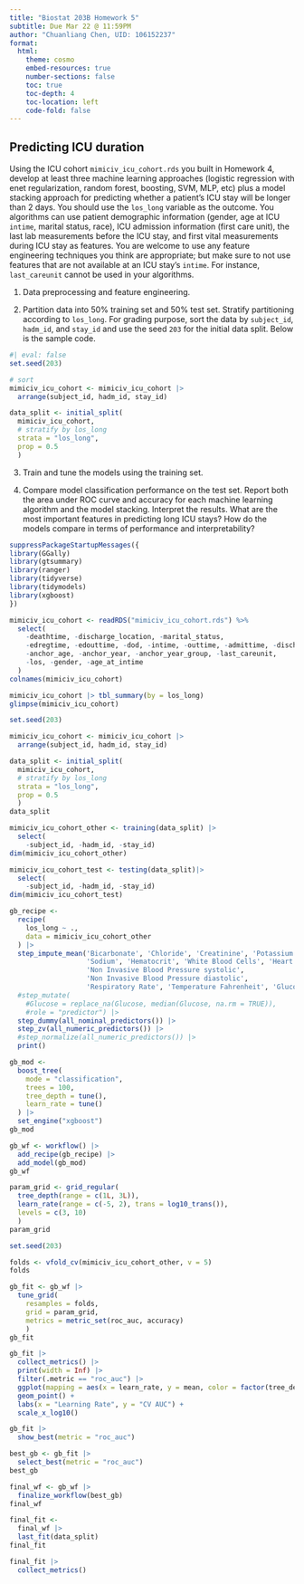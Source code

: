 ```yaml
---
title: "Biostat 203B Homework 5"
subtitle: Due Mar 22 @ 11:59PM
author: "Chuanliang Chen, UID: 106152237"
format:
  html:
    theme: cosmo
    embed-resources: true
    number-sections: false
    toc: true
    toc-depth: 4
    toc-location: left
    code-fold: false
---
```


## Predicting ICU duration

Using the ICU cohort `mimiciv_icu_cohort.rds` you built in Homework 4, develop at least three machine learning approaches (logistic regression with enet regularization, random forest, boosting, SVM, MLP, etc) plus a model stacking approach for predicting whether a patient's ICU stay will be longer than 2 days. You should use the `los_long` variable as the outcome. You algorithms can use patient demographic information (gender, age at ICU `intime`, marital status, race), ICU admission information (first care unit), the last lab measurements before the ICU stay, and first vital measurements during ICU stay as features. You are welcome to use any feature engineering techniques you think are appropriate; but make sure to not use features that are not available at an ICU stay's `intime`. For instance, `last_careunit` cannot be used in your algorithms. 

1. Data preprocessing and feature engineering.

2. Partition data into 50% training set and 50% test set. Stratify partitioning according to `los_long`. For grading purpose, sort the data by `subject_id`, `hadm_id`, and `stay_id` and use the seed `203` for the initial data split. Below is the sample code.
```r
#| eval: false
set.seed(203)

# sort
mimiciv_icu_cohort <- mimiciv_icu_cohort |>
  arrange(subject_id, hadm_id, stay_id)

data_split <- initial_split(
  mimiciv_icu_cohort, 
  # stratify by los_long
  strata = "los_long", 
  prop = 0.5
  )
```

3. Train and tune the models using the training set.

4. Compare model classification performance on the test set. Report both the area under ROC curve and accuracy for each machine learning algorithm and the model stacking. Interpret the results. What are the most important features in predicting long ICU stays? How do the models compare in terms of performance and interpretability?


```r
suppressPackageStartupMessages({
library(GGally)
library(gtsummary)
library(ranger)
library(tidyverse)
library(tidymodels)
library(xgboost)
})
```



```r
mimiciv_icu_cohort <- readRDS("mimiciv_icu_cohort.rds") %>%
  select(
    -deathtime, -discharge_location, -marital_status,
    -edregtime, -edouttime, -dod, -intime, -outtime, -admittime, -dischtime,
    -anchor_age, -anchor_year, -anchor_year_group, -last_careunit,
    -los, -gender, -age_at_intime
  )
colnames(mimiciv_icu_cohort)
```

```r
mimiciv_icu_cohort |> tbl_summary(by = los_long)
glimpse(mimiciv_icu_cohort)
```

```r
set.seed(203)

mimiciv_icu_cohort <- mimiciv_icu_cohort |>
  arrange(subject_id, hadm_id, stay_id)

data_split <- initial_split(
  mimiciv_icu_cohort, 
  # stratify by los_long
  strata = "los_long", 
  prop = 0.5
  )
data_split
```

```r
mimiciv_icu_cohort_other <- training(data_split) |>
  select(
    -subject_id, -hadm_id, -stay_id)
dim(mimiciv_icu_cohort_other)

mimiciv_icu_cohort_test <- testing(data_split)|>
  select(
    -subject_id, -hadm_id, -stay_id)
dim(mimiciv_icu_cohort_test)
```

```r
gb_recipe <- 
  recipe(
    los_long ~ .,
    data = mimiciv_icu_cohort_other
  ) |>
  step_impute_mean('Bicarbonate', 'Chloride', 'Creatinine', 'Potassium', 
                   'Sodium', 'Hematocrit', 'White Blood Cells', 'Heart Rate', 
                   'Non Invasive Blood Pressure systolic', 
                   'Non Invasive Blood Pressure diastolic',
                   'Respiratory Rate', 'Temperature Fahrenheit', 'Glucose') |>
  #step_mutate(
    #Glucose = replace_na(Glucose, median(Glucose, na.rm = TRUE)),
    #role = "predictor") |>
  step_dummy(all_nominal_predictors()) |>
  step_zv(all_numeric_predictors()) |> 
  #step_normalize(all_numeric_predictors()) |>
  print()
```

```r
gb_mod <- 
  boost_tree(
    mode = "classification",
    trees = 100, 
    tree_depth = tune(),
    learn_rate = tune()
  ) |> 
  set_engine("xgboost")
gb_mod
```

```r
gb_wf <- workflow() |>
  add_recipe(gb_recipe) |>
  add_model(gb_mod)
gb_wf
```

```r
param_grid <- grid_regular(
  tree_depth(range = c(1L, 3L)),
  learn_rate(range = c(-5, 2), trans = log10_trans()),
  levels = c(3, 10)
  )
param_grid
```

```r
set.seed(203)

folds <- vfold_cv(mimiciv_icu_cohort_other, v = 5)
folds
```

```r
gb_fit <- gb_wf |>
  tune_grid(
    resamples = folds,
    grid = param_grid,
    metrics = metric_set(roc_auc, accuracy)
    )
gb_fit
```


```r
gb_fit |>
  collect_metrics() |>
  print(width = Inf) |>
  filter(.metric == "roc_auc") |>
  ggplot(mapping = aes(x = learn_rate, y = mean, color = factor(tree_depth))) +
  geom_point() +
  labs(x = "Learning Rate", y = "CV AUC") +
  scale_x_log10()
```

```r
gb_fit |>
  show_best(metric = "roc_auc")
```

```r
best_gb <- gb_fit |>
  select_best(metric = "roc_auc")
best_gb
```

```r
final_wf <- gb_wf |>
  finalize_workflow(best_gb)
final_wf
```

```r
final_fit <- 
  final_wf |>
  last_fit(data_split)
final_fit
```

```r
final_fit |> 
  collect_metrics()
```






